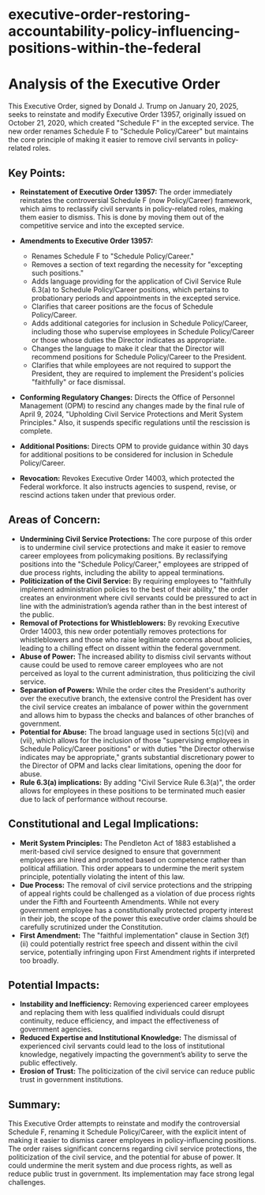# executive-order-restoring-accountability-policy-influencing-positions-within-the-federal
# Analysis of the Executive Order
This Executive Order, signed by Donald J. Trump on January 20, 2025, seeks to reinstate and modify Executive Order 13957, originally issued on October 21, 2020, which created "Schedule F" in the excepted service. The new order renames Schedule F to "Schedule Policy/Career" but maintains the core principle of making it easier to remove civil servants in policy-related roles.

## Key Points:

- **Reinstatement of Executive Order 13957:** The order immediately reinstates the controversial Schedule F (now Policy/Career) framework, which aims to reclassify civil servants in policy-related roles, making them easier to dismiss. This is done by moving them out of the competitive service and into the excepted service.
- **Amendments to Executive Order 13957:**

    - Renames Schedule F to "Schedule Policy/Career."
    - Removes a section of text regarding the necessity for "excepting such positions."
    - Adds language providing for the application of Civil Service Rule 6.3(a) to Schedule Policy/Career positions, which pertains to probationary periods and appointments in the excepted service.
    - Clarifies that career positions are the focus of Schedule Policy/Career.
    - Adds additional categories for inclusion in Schedule Policy/Career, including those who supervise employees in Schedule Policy/Career or those whose duties the Director indicates as appropriate.
    - Changes the language to make it clear that the Director will recommend positions for Schedule Policy/Career to the President.
    - Clarifies that while employees are not required to support the President, they are required to implement the President's policies "faithfully" or face dismissal.
- **Conforming Regulatory Changes:** Directs the Office of Personnel Management (OPM) to rescind any changes made by the final rule of April 9, 2024, "Upholding Civil Service Protections and Merit System Principles." Also, it suspends specific regulations until the rescission is complete.
- **Additional Positions:** Directs OPM to provide guidance within 30 days for additional positions to be considered for inclusion in Schedule Policy/Career.
- **Revocation:** Revokes Executive Order 14003, which protected the Federal workforce. It also instructs agencies to suspend, revise, or rescind actions taken under that previous order.

## Areas of Concern:

- **Undermining Civil Service Protections:** The core purpose of this order is to undermine civil service protections and make it easier to remove career employees from policymaking positions. By reclassifying positions into the "Schedule Policy/Career," employees are stripped of due process rights, including the ability to appeal terminations.
- **Politicization of the Civil Service:** By requiring employees to "faithfully implement administration policies to the best of their ability," the order creates an environment where civil servants could be pressured to act in line with the administration’s agenda rather than in the best interest of the public.
- **Removal of Protections for Whistleblowers:** By revoking Executive Order 14003, this new order potentially removes protections for whistleblowers and those who raise legitimate concerns about policies, leading to a chilling effect on dissent within the federal government.
- **Abuse of Power:** The increased ability to dismiss civil servants without cause could be used to remove career employees who are not perceived as loyal to the current administration, thus politicizing the civil service.
- **Separation of Powers:** While the order cites the President's authority over the executive branch, the extensive control the President has over the civil service creates an imbalance of power within the government and allows him to bypass the checks and balances of other branches of government.
- **Potential for Abuse:** The broad language used in sections 5(c)(vi) and (vii), which allows for the inclusion of those "supervising employees in Schedule Policy/Career positions" or with duties "the Director otherwise indicates may be appropriate," grants substantial discretionary power to the Director of OPM and lacks clear limitations, opening the door for abuse.
- **Rule 6.3(a) implications:** By adding "Civil Service Rule 6.3(a)", the order allows for employees in these positions to be terminated much easier due to lack of performance without recourse.

## Constitutional and Legal Implications:

- **Merit System Principles:** The Pendleton Act of 1883 established a merit-based civil service designed to ensure that government employees are hired and promoted based on competence rather than political affiliation. This order appears to undermine the merit system principle, potentially violating the intent of this law.
- **Due Process:** The removal of civil service protections and the stripping of appeal rights could be challenged as a violation of due process rights under the Fifth and Fourteenth Amendments. While not every government employee has a constitutionally protected property interest in their job, the scope of the power this executive order claims should be carefully scrutinized under the Constitution.
- **First Amendment:** The "faithful implementation" clause in Section 3(f)(ii) could potentially restrict free speech and dissent within the civil service, potentially infringing upon First Amendment rights if interpreted too broadly.

## Potential Impacts:

- **Instability and Inefficiency:** Removing experienced career employees and replacing them with less qualified individuals could disrupt continuity, reduce efficiency, and impact the effectiveness of government agencies.
- **Reduced Expertise and Institutional Knowledge:** The dismissal of experienced civil servants could lead to the loss of institutional knowledge, negatively impacting the government’s ability to serve the public effectively.
- **Erosion of Trust:** The politicization of the civil service can reduce public trust in government institutions.

## Summary:

This Executive Order attempts to reinstate and modify the controversial Schedule F, renaming it Schedule Policy/Career, with the explicit intent of making it easier to dismiss career employees in policy-influencing positions. The order raises significant concerns regarding civil service protections, the politicization of the civil service, and the potential for abuse of power. It could undermine the merit system and due process rights, as well as reduce public trust in government. Its implementation may face strong legal challenges.